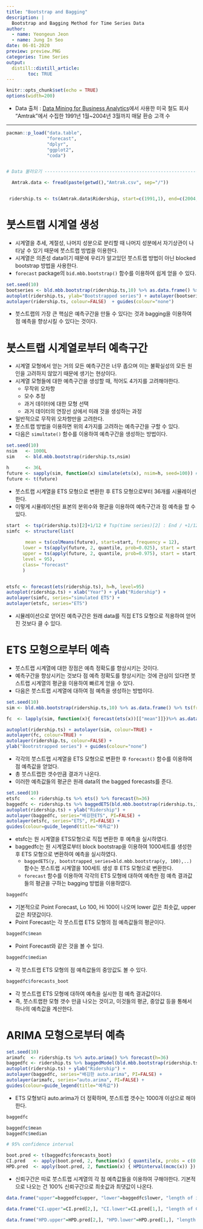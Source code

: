 ---
title: "Bootstrap and Bagging"
description: |
  Bootstrap and Bagging Method for Time Series Data
author:
  - name: Yeongeun Jeon
  - name: Jung In Seo
date: 06-01-2020
preview: preview.PNG
categories: Time Series
output: 
  distill::distill_article:
        toc: TRUE
---


```{r setup, include=FALSE}
knitr::opts_chunk$set(echo = TRUE)
options(width=200)
```

- Data 출처 : [Data Mining for Business Analytics](https://www.dataminingbook.com/book/r-edition)에서 사용한 미국 철도 회사 “Amtrak”에서 수집한 1991년 1월~2004년 3월까지 매달 환승 고객 수

-----------


```{r}
pacman::p_load("data.table",
               "forecast",
               "dplyr",
               "ggplot2",
               "coda")


# Data 불러오기 ---------------------------------------------------------------

  Amtrak.data <- fread(paste(getwd(),"Amtrak.csv", sep="/"))


 ridership.ts <- ts(Amtrak.data$Ridership, start=c(1991,1), end=c(2004,3), freq=12)
```

# **붓스트랩 시계열 생성**

- 시계열을 추세, 계절성, 나머지 성분으로 분리할 때 나머지 성분에서 자기상관이 나타날 수 있기 때문에 붓스트랩 방법을 이용한다.
- 시계열은 의존성 data이기 때문에 우리가 알고있던 붓스트랩 방법이 아닌 blocked bootstrap 방법을 사용한다.
- `forecast` package의 `bid.mbb.bootstrap()` 함수를 이용하여 쉽게 얻을 수 있다. 

```{r}
set.seed(10)
bootseries <- bld.mbb.bootstrap(ridership.ts,10) %>% as.data.frame() %>% ts(start=1991, freq=12)
autoplot(ridership.ts, ylab="Bootstrapped series") + autolayer(bootseries, colour=TRUE) +
autolayer(ridership.ts, colour=FALSE)  + guides(colour="none")
```

- 붓스트랩의 가장 큰 핵심은 예측구간을 만들 수 있다는 것과 bagging을 이용하여 점 예측을 향상시킬 수 있다는 것이다.


# **붓스트랩 시계열로부터 예측구간**

- 시계열 모형에서 얻는 거의 모든 예측구간은 너무 좁으며 이는 불확실성의 모든 원인을 고려하지 않았기 때문에 생기는 현상이다.
- 시계열 모형들에 대한 예측구간을 생성할 때, 적어도 4가지를 고려해야한다.
   - 무작위 오차항
   - 모수 추정
   - 과거 데이터에 대한 모형 선택
   - 과거 데이터의 연장선 상에서 미래 것을 생성하는 과정
- 일반적으로 무작위 오차항만을 고려한다.   
- 붓스트랩 방법을 이용하면 위의 4가지를 고려하는 예측구간을 구할 수 있다.
- 다음은 `simultate()` 함수를 이용하여 예측구간을 생성하는 방법이다.

```{r}
set.seed(10)
nsim   <- 1000L
sim    <- bld.mbb.bootstrap(ridership.ts,nsim)

h      <- 36L
future <- sapply(sim, function(x) simulate(ets(x), nsim=h, seed=100)) # Ets() => Return ets model/ Simulate(fitted model, nsim,seed ) => Simulate nsim from the distribution corresponding to a fitted model
future <- t(future)
```

- 붓스트랩 시계열을 ETS 모형으로 변환한 후 ETS 모형으로부터 36개를 시뮬레이션한다.
- 이렇게 시뮬레이션된 표본의 분위수와 평균을 이용하여 예측구간과 점 예측을 할 수 있다.

```{r}

start  <- tsp(ridership.ts)[2]+1/12 # Tsp(time series)[2] : End / +1/12 : Forecast
simfc  <- structure(list(
  
       mean = ts(colMeans(future), start=start, frequency = 12),
      lower = ts(apply(future, 2, quantile, prob=0.025), start = start, frequency = 12),
      upper = ts(apply(future, 2, quantile, prob=0.975), start = start, frequency = 12),
      level = 95),
      class= "forecast"
      )


etsfc <- forecast(ets(ridership.ts), h=h, level=95)
autoplot(ridership.ts) + xlab("Year") + ylab("Ridership") + 
autolayer(simfc, series="simulated ETS") +
autolayer(etsfc, series="ETS")

```

- 시뮬레이션으로 얻어진 예측구간은 원래 data를 직접 ETS 모형으로 적용하여 얻어진 것보다 클 수 있다.

# **ETS 모형으로부터 예측**

- 붓스트랩 시계열에 대한 장점은 예측 정확도를 향상시키는 것이다. 
- 예측구간을 향상시키는 것보다 점 예측 정확도를 향상시키는 것에 관심이 있다면 붓스트랩 시계열의 평균을 이용하여 빠르게 얻을 수 있다.
- 다음은 붓스트랩 시계열에 대하여 점 예측을 생성하는 방법이다.

```{r}
set.seed(10)
sim <- bld.mbb.bootstrap(ridership.ts,10) %>% as.data.frame() %>% ts(frequency = 12, start=1991)

fc  <- lapply(sim, function(x){ forecast(ets(x))[["mean"]]})%>% as.data.frame() %>% ts(frequency = 12, start=start)

autoplot(ridership.ts) + autolayer(sim, colour=TRUE) +
autolayer(fc, colour=TRUE) +
autolayer(ridership.ts, colour=FALSE) +
ylab("Bootrstrapped series") + guides(colour="none")


```

- 각각의 붓스트랩 시계열을 ETS 모형으로 변환한 후 `forecast()` 함수를 이용하여 점 예측값을 얻었다.
- 총 붓스트랩한 갯수만큼 결과가 나온다.
- 이러한 예측값들의 평균은 원래 data의 the bagged forecasts를 준다.

```{r}
set.seed(10)
etsfc    <- ridership.ts %>% ets() %>% forecast(h=36)
baggedfc <- ridership.ts %>% baggedETS(bld.mbb.bootstrap(ridership.ts,1000)) %>% forecast(h=36)
autoplot(ridership.ts) + ylab("Ridership") +
autolayer(baggedfc, series="배깅한ETS", PI=FALSE) +
autolayer(etsfc, series="ETS", PI=FALSE) +
guides(colour=guide_legend(title="예측값"))
```

- etsfc는 원 시계열을 ETS모형으로 직접 변환한 후 예측을 실시하였다.
- baggedfc는 원 시계열로부터  block bootstrap을 이용하여 1000세트를 생성한 후 ETS 모형으로 변환하여 예측을 실시하였다. 
   - `baggedETS(y, bootstrapped_series=bld.mbb.bootstrap(y, 100),..)` 함수는 붓스트랩 시계열을 100세트 생성 후 ETS 모형으로 변환한다.
   - `forecast` 함수를 이용하여 각각의 ETS 모형에 대하여 예측한 점 예측 결과값들의 평균을 구하는 bagging 방법을 이용하였다.

```{r}
baggedfc
```

- 기본적으로 Point Forecast, Lo 100, Hi 100이 나오며 lower 값은 최솟값, upper 값은 최댓값이다.
- Point Forecast는 각 붓스트랩 ETS 모형의 점 예측값들의 평균이다.


```{r}
baggedfc$mean
```

- Point Forecast와 같은 것을 볼 수 있다.

```{r}
baggedfc$median
```

- 각 붓스트랩 ETS 모형의 점 예측값들의 중앙값도 볼 수 있다.

```{r}
baggedfc$forecasts_boot
```

- 각 붓스트랩 ETS 모형에 대하여 예측을 실시한 점 예측 결과값이다.
- 즉, 붓스트랩한 모형 갯수 만큼 나오는 것이고, 이것들의 평균, 중앙값 등을 통해서 하나의 예측값을 계산한다. 

# **ARIMA 모형으로부터 예측 **

```{r}
set.seed(10)
arimafc  <- ridership.ts %>% auto.arima() %>% forecast(h=36)
baggedfc <- ridership.ts %>% baggedModel(bld.mbb.bootstrap(ridership.ts,1000),fn=auto.arima) %>% forecast(h=36)  # Auto.arima is more accurate than ets. / After generating bootstrapped time series, convert auto.arima. Then forecast.
autoplot(ridership.ts) + ylab("Ridership") +
autolayer(baggedfc, series="배깅한 auto.arima", PI=FALSE) +
autolayer(arimafc, series="auto.arima", PI=FALSE) +
guides(colour=guide_legend(title="예측값"))
```

- ETS 모형보다 auto.arima가 더 정확하며, 붓스트랩 갯수는 1000개 이상으로 해야 한다.

```{r}
baggedfc
```



```{r}
baggedfc$mean
baggedfc$median
```


```{r}
# 95% confidence interval

boot.pred <- t(baggedfc$forecasts_boot)
CI.pred   <- apply(boot.pred, 2, function(x) { quantile(x, probs = c(0.025, 0.975) ) })
HPD.pred  <- apply(boot.pred, 2, function(x) { HPDinterval(mcmc(x)) })
```

- 신뢰구간은 따로 붓스트랩 시계열의 각 점 예측값들을 이용하여 구해야한다. 기본적으로 나오는 건 100% 신뢰구간으로 최솟값과 최댓값이 나온다.

```{r}
data.frame("upper"=baggedfc$upper, "lower"=baggedfc$lower, "length of interval"=baggedfc$upper-baggedfc$lower)   # The upper and lower of  forecast interval is max and min. Not prediction interval.
```

```{r}
data.frame("CI.upper"=CI.pred[2,], "CI.lower"=CI.pred[1,], "length of CI"=CI.pred[2,]-CI.pred[1,])
```

```{r}
data.frame("HPD.upper"=HPD.pred[2,], "HPD.lower"=HPD.pred[1,], "length of HPD"=HPD.pred[2,]-HPD.pred[1,])
```





